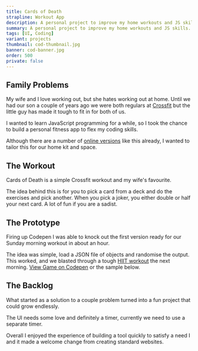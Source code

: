 ```yaml
---
title: Cards of Death
strapline: Workout App
description: A personal project to improve my home workouts and JS skills based on a Crossfit workout.
summary: A personal project to improve my home workouts and JS skills.
tags: [UI, Coding]
variant: projects
thumbnail: cod-thumbnail.jpg
banner: cod-banner.jpg
order: 500
private: false
---
```


## Family Problems

My wife and I love working out, but she hates working out at home. Until we had our son a couple of years ago we were both regulars at [Crossfit](https://www.crossfit.com/ "Official Crossfit website") but the little guy has made it tough to fit in for both of us.

I wanted to learn JavaScript programming for a while, so I took the chance to build a personal fitness app to flex my coding skills.

Although there are a number of [online versions](https://wodwell.com/wod/deck-of-death/ "Deck of death example") like this already, I wanted to tailor this for our home kit and space.

<ImageText image="cod-workout-photos" altText="Photos of us working out as a family">

## The Workout

Cards of Death is a simple Crossfit workout and my wife's favourite.

The idea behind this is for you to pick a card from a deck and do the exercises and pick another. When you pick a joker, you either double or half your next card. A lot of fun if you are a sadist.

</ImageText>

## The Prototype

Firing up Codepen I was able to knock out the first version ready for our Sunday morning workout in about an hour.

The idea was simple, load a JSON file of objects and randomise the output. This worked, and we blasted through a tough [HIIT workout](https://en.wikipedia.org/wiki/High-intensity_interval_training "HIIT Workout definition") the next morning. [View Game on Codepen](https://codepen.io/andy_cet/full/Pmeyxo "Codepen Demo") or the sample below.

<CodePen codePenId="Pmeyxo" />

## The Backlog

What started as a solution to a couple problem turned into a fun project that could grow endlessly.

The UI needs some love and definitely a timer, currently we need to use a separate timer.

Overall I enjoyed the experience of building a tool quickly to satisfy a need I and it made a welcome change from creating standard websites.
